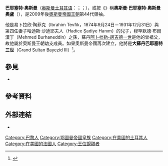 {{多個問題|
{{Expand|time=2016-11-16T04:03:43+00:00}}
{{请求翻译|time=2016-11-16T04:03:43+00:00}}
}} 
{{Infobox royalty
|name=巴耶塞特·奧斯曼<br>Bayezid Osman
|title=
|image=
|birth_date= 1924年6月23日
|birth_place = {{FRA}}[[巴黎|巴黎]]
|death_date= {{death date and age|2017|1|6|1924|6|23}}<ref>{{Cite web |url=http://www.dailysabah.com/turkey/2017/01/07/last-heir-to-former-ottoman-empire-bayezid-osman-dies-at-age-92 |title=Last heir to former Ottoman Empire, Prince Bayezid Osman dies at age 92 |accessdate=2017-01-11 |archive-date=2019-06-29 |archive-url=https://web.archive.org/web/20190629211929/https://www.dailysabah.com/turkey/2017/01/07/last-heir-to-former-ottoman-empire-bayezid-osman-dies-at-age-92 |dead-url=no }}</ref>
|death_place = {{USA}}[[紐約州|紐約州]][[紐約|紐約]]
|succession=[[奧斯曼王朝|奧斯曼王朝]]領袖
|reign=2009年9月23日-2017年1月6日（{{age in years and days|2009|9|23|2017|1|6|age=no}}）
|reign-type=任期
|predecessor=[[埃爾圖魯爾·奧斯曼|埃爾圖魯爾·奧斯曼]]
|successor=[[丹達爾·阿里奧斯曼|丹達爾·阿里奧斯曼]]
|house=[[奧斯曼王朝|奧斯曼帝國王朝]]
|father=易卜拉欣·陶菲克王子（Şehzade Ibrahim Tevfik）
|mother=哈迪斯·沙迪耶夫人（Hadice Şadiye Hanım）
|full name = 奧斯曼·巴耶塞特·奧斯曼奧盧<br>Osman Bayezid Osmanoğlu
|spouse=
|issue=
|religion = [[伊斯蘭教|伊斯蘭教]]
}}

'''巴耶塞特·奧斯曼'''（[[奥斯曼土耳其语|奥斯曼土耳其语]]：{{lang|ota|بایزید عثمان}}；{{lang-tr|Bayezid Osman}}；{{bd|1924年|6月23日|2017年|1月6日|catIdx=Osman}}），或按《{{le|姓氏法|Surname Law}}》稱'''奧斯曼·巴耶塞特·奧斯曼奧盧'''（{{lang-tr|Osman Bayezid Osmanoğlu}}），是2009年後[[奧斯曼王朝|奧斯曼帝國王朝]]第44代領袖。

他是易卜拉欣·陶菲克（Ibrahim Tevfik，1874年9月24日－1931年12月31日）與第四任妻子哈迪斯·沙迪耶夫人（Hadice Şadiye Hanım）的兒子，穆罕默德·布爾漢丁（Mehmed Burhaneddin）之孫，蘇丹[[阿卜杜勒-邁吉德一世|阿卜杜勒-邁吉德一世]]是他的曾祖父，故他屬於奧斯曼王朝幼支成員。如果奧斯曼帝國再次建立，他將是'''大蘇丹巴耶塞特三世'''（Grand Sultan Bayezid III）<ref>{{cite book|title=Almanach de Gotha|publisher=BOYE6|isbn=978 0 9575198 24|edition=2013|editor=John James}}</ref>。

==參見==
*{{le|奧斯曼帝國皇位繼承順序|Line of succession to the former Ottoman throne}}

==參考資料==
{{reflist}}

==外部連結==
*{{cite web |last=Soszynski |first=Henry |title=''HIH Prince Shehzade'' Bayezid Osman Efendi |url=http://freepages.genealogy.rootsweb.ancestry.com/~royalty/turkey/i324.html#I324 |publisher=[[Ancestry.com,_Inc.|Ancestry.com, Inc.]] |accessdate=16 July 2010 |deadurl=yes |archiveurl=https://web.archive.org/web/20101016231304/http://freepages.genealogy.rootsweb.ancestry.com/~royalty/turkey/i324.html#I324 |archivedate=2010年10月16日 }}

{{s-start}}
{{s-hou|[[奧斯曼王朝|奧斯曼王朝]]|1924年|6月23日|2017年|1月6日}}
{{s-pre}}
{{s-bef|before=[[埃爾圖魯爾·奧斯曼|奥斯曼五世]]}}
{{s-tul|title=[[奥斯曼帝国苏丹列表|奥斯曼帝国苏丹]]|years=2009年9月23日－2017年1月6日|reason={{le|奧斯曼帝國的解體|Dissolution of the Ottoman Empire|1922年帝國解體}}}}
{{s-aft|after=[[丹達爾·阿里奧斯曼|阿里二世]]}}
{{s-end}}

{{Authority control}}

{{DEFAULTSORT:Osman, Bayezid}}

[[Category:巴黎人|Category:巴黎人]]
[[Category:鄂圖曼帝國皇族|Category:鄂圖曼帝國皇族]]
[[Category:在美國的土耳其人|Category:在美國的土耳其人]]
[[Category:在美國的法國人|Category:在美國的法國人]]
[[Category:王位覬覦者|Category:王位覬覦者]]